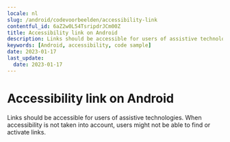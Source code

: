 ```yaml
---
locale: nl
slug: /android/codevoorbeelden/accessibility-link
contentful_id: 6aZ2w0L54TsripdrJCm00Z
title: Accessibility link on Android
description: Links should be accessible for users of assistive technologies.
keywords: [Android, accessibility, code sample]
date: 2023-01-17
last_update:
  date: 2023-01-17
---
```


# Accessibility link on Android

Links should be accessible for users of assistive technologies. When accessibility is not taken into account, users might not be able to find or activate links.

<CodeSample id="accessibility-link" framework="android" locale="nl"/>
